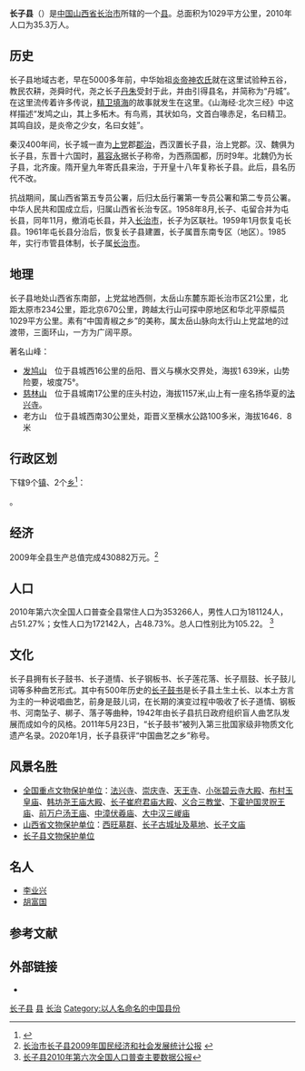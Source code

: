 {{about|山西省长治市所辖的县|陕西省延安市下辖的县级市|子长县}}
{{Infobox China County
|county  = 长子县
|Photo =
|Photoname=
|state = 山西省
|seal =
|map size =
|Pinyin   = Zhǎngzǐ Xiàn
|Belong = [[山西省|山西省]][[长治市|长治市]]
|Types= [[县|县]]
|founded =
|seat =
|division=
|town=
|township=
|subdistrict=
|area = 1029平方公里
|area land =
|area water =
|census yr = 2010年
|pop =35.3万
|density =
|web = 
}}
'''长子县'''（{{Lang-pinyin|Zhǎngzǐ Xiàn}}）是[[中華人民共和國|中国]][[山西省|山西省]][[长治市|长治市]]所辖的一个[[县|县]]。总面积为1029平方公里，2010年人口为35.3万人。

==历史==
长子县地域古老，早在5000多年前，中华始祖[[炎帝|炎帝]][[神农氏|神农氏]]就在这里试验种五谷，教民农耕，尧舜时代，尧之长子[[丹朱|丹朱]]受封于此，并由引得县名，并简称为“丹城”。在这里流传着许多传说，[[精卫填海|精卫填海]]的故事就发生在这里。《山海经·北次三经》中这样描述“发鸠之山，其上多柘木。有鸟焉，其状如乌，文首白喙赤足，名曰精卫。其鸣自詨，是炎帝之少女，名曰女娃”。

秦汉400年间，长子城一直为[[上党|上党]]郡[[郡治|郡治]]，西汉置长子县，治上党郡。汉、魏俱为长子县，东晋十六国时，[[慕容永|慕容永]]据长子称帝，为西燕国都，历时9年。北魏仍为长子县，北齐废。隋开皇九年寄氏县来治，于开皇十八年复称长子县。此后，县名历代不改。

抗战期间，属山西省第五专员公署，后归太岳行署第一专员公署和第二专员公署。中华人民共和国成立后，归属山西省长治专区。1958年8月,长子、屯留合并为屯长县，同年11月，撤消屯长县，并入[[长治市|长治市]]，长子为区联社。1959年1月恢复屯长县。1961年屯长县分治后，恢复长子县建置，长子属晋东南专区（地区）。1985年，实行市管县体制，长子属[[长治市|长治市]]。

==地理==
长子县地处山西省东南部，上党盆地西侧，太岳山东麓东距长治市区21公里，北距太原市234公里，距北京670公里，跨越太行山可探中原地区和华北平原幅员1029平方公里。素有“中国青椒之乡”的美称，属太岳山脉向太行山上党盆地的过渡带，三面环山，一方为广阔平原。

著名山峰：
* [[发鸠山|发鸠山]]　位于县城西16公里的岳阳、晋义与横水交界处，海拔1 639米，山势险要，坡度75°。
* [[慈林山|慈林山]]　位于县城南17公里的庄头村边，海拔1157米,山上有一座名扬华夏的[[法兴寺|法兴寺]]。
* 老方山　位于县城西南30公里处，距晋义至横水公路100多米，海拔1646．8米

== 行政区划 ==
{{PAGENAMEBASE}}下辖9个[[行政建制镇|镇]]、2个[[乡_(中华人民共和国)|乡]]<ref>{{PRC admin/ref sgc|14/04/28}}</ref>：

{{PRC admin/children|14/04/28}}。

== 经济 ==
2009年全县生产总值完成430882万元。<ref>[http://www.tjcn.org/tjgb/201109/20340.html 长治市长子县2009年国民经济和社会发展统计公报] {{webarchive|url=https://web.archive.org/web/20140829154418/http://www.tjcn.org/tjgb/201109/20340.html |date=2014-08-29 }}</ref>

== 人口 ==
2010年第六次全国人口普查全县常住人口为353266人，男性人口为181124人，占51.27%；女性人口为172142人，占48.73%。总人口性别比为105.22。 <ref>[http://www.zhangzi.gov.cn/contents/4585/28310.html 长子县2010年第六次全国人口普查主要数据公报]{{Dead link|date=2018年6月 |bot=InternetArchiveBot |fix-attempted=no }}</ref>

==文化==
长子县拥有长子鼓书、长子道情、长子钢板书、长子莲花落、长子扇鼓、长子鼓儿词等多种曲艺形式。其中有500年历史的[[长子鼓书|长子鼓书]]是长子县土生土长、以本土方言为主的一种说唱曲艺，前身是鼓儿词，在长期的演变过程中吸收了长子道情、钢板书、河南坠子、梆子、落子等曲种，1942年由长子县抗日政府组织盲人曲艺队发展而成如今的风格。2011年5月23日，“长子鼓书”被列入第三批国家级非物质文化遗产名录。2020年1月，长子县获评“中国曲艺之乡”称号。

== 风景名胜 ==
* [[全国重点文物保护单位|全国重点文物保护单位]]：[[法兴寺|法兴寺]]、[[崇庆寺|崇庆寺]]、[[天王寺|天王寺]]、[[小张碧云寺大殿|小张碧云寺大殿]]、[[布村玉皇庙|布村玉皇庙]]、[[韩坊尧王庙大殿|韩坊尧王庙大殿]]、[[长子崔府君庙大殿|长子崔府君庙大殿]]、[[义合三教堂|义合三教堂]]、[[下霍护国灵贶王庙|下霍护国灵贶王庙]]、[[前万户汤王庙|前万户汤王庙]]、[[中漳伏羲庙|中漳伏羲庙]]、[[大中汉三嵕庙|大中汉三嵕庙]]
* [[山西省文物保护单位|山西省文物保护单位]]：[[西旺墓群|西旺墓群]]、[[长子古城址及墓地|长子古城址及墓地]]、[[长子文庙|长子文庙]]
* [[长子县文物保护单位|长子县文物保护单位]]

== 名人 ==
*[[李业兴|李业兴]]
*[[胡富国|胡富国]]

== 参考文献 ==
{{reflist}}

== 外部链接 ==
* {{Official website|http://www.zhangzi.gov.cn/|name=长子县人民政府门户网站}}

{{长子县行政区划}}
{{长治市行政区划}}
{{山西行政区划}}
{{以人名命名的中华人民共和国县级以上行政区}}

[[Category:长子县|]]
[[Category:长治区县市|县]]
[[Category:山西省县份|长治]]
[[Category:以人名命名的中国县份|Category:以人名命名的中国县份]]